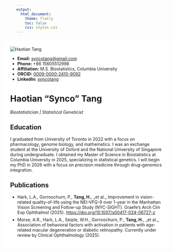 ```yaml
---
output:
  html_document:
    theme: flatly
    toc: false
    css: styles.css  
---
```



```{=html}
<div class="container" style="
     margin-left: -40px;
     margin-top: 20px;
     margin-bottom: 40px;
     background-color: rgba(255,255,255,0.9);
     padding: 20px;
     border-radius: 8px;
   ">

  <div class="row">
    <!-- PHOTO & CONTACTS -->
    <div class="col-md-3 text-left">
      <img src="profile.jpg"
           alt="Haotian Tang"
           class="img-fluid rounded-circle mb-3">
      <ul class="list-unstyled">
        <li><strong>Email:</strong>
            <a href="mailto:syncotang@gmail.com">
              syncotang@gmail.com
            </a>
        </li>
        <li><strong>Phone:</strong> +86 15605512998</li>
        <li><strong>Affiliation:</strong>
            M.S. Biostatistics, Columbia University
        </li>
        <li><strong>ORCID:</strong>
            <a href="https://orcid.org/0009-0000-2410-9092" target="_blank">
              0009-0000-2410-9092
            </a>
        </li>
        <li><strong>LinkedIn:</strong>
            <a href="https://www.linkedin.com/in/syncotang/" target="_blank">
              syncotang
            </a>
        </li>
      </ul>
    </div>

    <!-- NAME, TAGLINE & BIO -->
<div class="col-md-9">
  <h1>Haotian “Synco” Tang</h1>
  <!-- Larger tagline -->
   <p><em>Biostatistician | Statistical Geneticist</em></p>
  </h3>

  <!-- Education section -->
  <h2>Education</h2>
  <p>
    I graduated from University of Toronto in 2022 with a focus on pharmacology, genome biology, and mathematics. I was an exchange student at the University of Oxford and the National University of Singapore during undergraduate.  
    I obtained my Master of Science in Biostatistics at Columbia University in 2025, specializing in statistical genetics.  
    I will begin my PhD in 2026 with a focus on precision medicine through drug–genomics integration.
  </p>

  <!-- Publications section -->
  <h2>Publications</h2>
  <ul class="list-unstyled">
    <li>
      Hark, L.A., Gorroochurn, P., <strong>Tang, H.</strong>, _et al._  
      Improvement in vision-related quality-of-life using the NEI-VFQ-9 over 1-year  
      in the Manhattan Vision Screening and Follow-up Study (NYC-SIGHT).  
      Graefe’s Arch Clin Exp Ophthalmol (2025).  
  <a href="https://doi.org/10.1007/s00417-024-06727-z" target="_blank">
  https://doi.org/10.1007/s00417-024-06727-z
</a>
    </li>
    <li style="margin-top:0.5em;">
      Morse, A.R., Hark, L.A., Seiple, W.H., Gorroochurn, P., <strong>Tang, H.</strong>, _et al._  
      Association of behavioral factors with activation in patients with age-related  
      macular degeneration or diabetic retinopathy. Currently under review by  
      Clinical Ophthalmology (2025).
    </li>
  </ul>
</div>
  </div>

</div>


 
```


